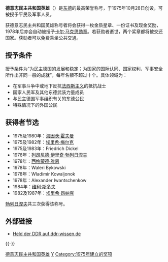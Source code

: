 {{Infobox order
|title           = 德意志民主共和国英雄
|image           = [[File:Held_der_DDR.png|200px]]
|caption         = 
|awarded_by      = {{DDR}}
|type            = 单级别[[勳章|勳章]]
|motto           = 
|day             =
|eligibility     = 
|for             = 平民及军事人员
|status          = 
|former_grades   =
|date            = 
|first_induction = 1975年
|last_induction  = 1987年
|total           =
|recipients      =
|individual      =
|higher          = 无
|lower           = 
|image2          = 
|caption2        = 
}}

'''德意志民主共和国英雄'''（{{lang-de|Held der DDR}}）是[[东德|东德]]的最高荣誉称号，于1975年10月28日创设，可被授予平民及军事人员。

获德意志民主共和国英雄称号者将会获得一枚金质星章、一份证书及现金奖励，1978年后亦会自动被授予[[卡尔·马克思勋章|卡尔·马克思勋章]]。若获勋者逝世，两个奖章都将被交还国家。获勋者可以免费乘坐公共交通。

==授予条件==

授予条件为“为民主德国的发展和稳定；为国家的国际认同、国家权利、军事安全所作出非同一般的成就”，每年名额不超过十个。具体领域为：

*在军事斗争中或地下反抗[[法西斯主义|法西斯主义]]的抵抗战士
*国家人民军及其他东德武装力量成员
*与民主德国军事组织有关的东德公民
*特殊情况下的外国公民

== 获得者节选 ==
* 1975及1980年：[[海因茨·霍夫曼|海因茨·霍夫曼]]
* 1975及1982年：[[埃里希·梅尔克|埃里希·梅尔克]]
* 1975及1983年：Friedrich Dickel
* 1976年：[[列昂尼德·伊里奇·勃列日涅夫|列昂尼德·伊里奇·勃列日涅夫]]
* 1978年：[[西格蒙德·雅恩|西格蒙德·雅恩]]
* 1978年：Waleri Bykowski
* 1978年：Wladimir Kowaljonok
* 1978年：Alexander Iwantschenkow
* 1984年：[[维利·斯多夫|维利·斯多夫]]
* 1982及1987年：[[埃里希·昂纳克|埃里希·昂纳克]]

[[列昂尼德·伊里奇·勃列日涅夫|勃列日涅夫]]共三次获得该称号。

== 外部链接 ==
* [http://www.ddr-wissen.de/wiki/ddr.pl?Held_der_DDR Held der DDR auf ddr-wissen.de] {{Wayback|url=http://www.ddr-wissen.de/wiki/ddr.pl?Held_der_DDR |date=20210305170739 }}

{{-}}
{{东德勋奖与头衔}}
{{社会主义国家最高荣誉称号}}
[[Category:德意志民主共和国英雄|]]
[[Category:东德勋章|Y]]
[[Category:1975年建立的奖项|Category:1975年建立的奖项]]